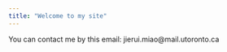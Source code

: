 ```yaml
---
title: "Welcome to my site"
---
```


You can contact me by this email: jierui.miao\@mail.utoronto.ca
